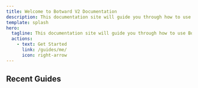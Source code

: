 ```yaml
---
title: Welcome to Botward V2 Documentation
description: This documentation site will guide you through how to use Botward.
template: splash
hero:
  tagline: This documentation site will guide you through how to use Botward.
  actions:
    - text: Get Started
      link: /guides/me/
      icon: right-arrow
---
```



## Recent Guides

<CardGrid stagger>
  <LinkCard
    title="Player Profile"
    icon="user-round-plus"
    href="/guides/me/"
    style="cursor: pointer;"
    description="Learn how to use the `/me` command."
  />
  <LinkCard
    title="Player Stats"
    icon="chart-area"
    href="/guides/my-stats/"
    style="cursor: pointer;"
    description="Learn how to use the `/my_stats` command."
  />
</CardGrid>
